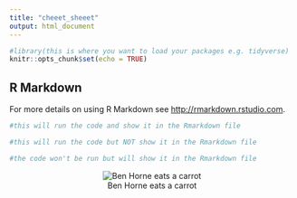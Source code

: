 ```yaml
---
title: "cheeet_sheeet"
output: html_document
---
```


```r
#library(this is where you want to load your packages e.g. tidyverse)
knitr::opts_chunk$set(echo = TRUE)
```

## R Markdown
For more details on using R Markdown see <http://rmarkdown.rstudio.com>.

```r
#this will run the code and show it in the Rmarkdown file
```

```r
#this will run the code but NOT show it in the Rmarkdown file
```

```r
#the code won't be run but will show it in the Rmarkdown file
```

<center>
![Ben Horne eats a carrot](ben_horne_carrot.gif)
</center>
